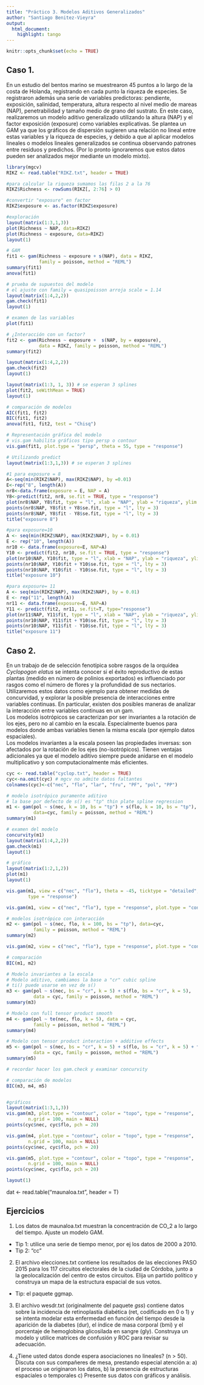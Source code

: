```yaml
---
title: "Práctico 3. Modelos Aditivos Generalizados"
author: "Santiago Benitez-Vieyra"
output:
  html_document:
    highlight: tango
---
```


```r
knitr::opts_chunk$set(echo = TRUE)
```

## Caso 1.   
En un estudio del bentos marino se muestrearon 45 puntos a lo largo de la costa de Holanda, registrando en cada punto la riqueza de especies. Se registraron además una serie de variables predictoras: pendiente, exposición, salinidad, temperatura, altura respecto al nivel medio de mareas (NAP), penetrabilidad y tamaño medio de grano del sustrato. En este caso, realizaremos un modelo aditivo generalizado utilizando la altura (NAP) y el factor exposición (exposure) como variables explicativas. Se plantea un GAM ya que los gráficos de dispersión sugieren una relación no lineal entre estas variables y la riqueza de especies, y debido a que al aplicar modelos lineales o modelos lineales generalizados se continua observando patrones entre residuos y predichos. (Por lo pronto ignoraremos que estos datos pueden ser analizados mejor mediante un modelo mixto).

```r
library(mgcv) 
RIKZ <- read.table("RIKZ.txt", header = TRUE)

#para calcular la riqueza sumamos las filas 2 a la 76
RIKZ$Richness <- rowSums(RIKZ[, 2:76] > 0)

#convertir "exposure" en factor
RIKZ$exposure <- as.factor(RIKZ$exposure)

#exploración
layout(matrix(1:3,1,3))
plot(Richness ~ NAP, data=RIKZ)
plot(Richness ~ exposure, data=RIKZ)
layout(1)

# GAM
fit1 <- gam(Richness ~ exposure + s(NAP), data = RIKZ, 
            family = poisson, method = "REML")
summary(fit1)
anova(fit1)

# prueba de supuestos del modelo
# el ajuste con family = quasipoisson arroja scale = 1.14
layout(matrix(1:4,2,2))
gam.check(fit1)
layout(1)

# examen de las variables
plot(fit1)

# ¿Interacción con un factor?
fit2 <- gam(Richness ~ exposure +  s(NAP, by = exposure),
            data = RIKZ, family = poisson, method = "REML")
summary(fit2)

layout(matrix(1:4,2,2))
gam.check(fit2)
layout(1)

layout(matrix(1:3, 1, 3)) # se esperan 3 splines
plot(fit2, seWithMean = TRUE)
layout(1)

# comparación de modelos
AIC(fit1, fit2)
BIC(fit1, fit2)
anova(fit1, fit2, test = "Chisq")

# Representación gráfica del modelo 
# vis.gam habilita gráficos tipo persp o contour
vis.gam(fit1, plot.type = "persp", theta = 55, type = "response")

# Utilizando predict
layout(matrix(1:3,1,3)) # se esperan 3 splines

#1 para exposure = 8
A<-seq(min(RIKZ$NAP), max(RIKZ$NAP), by =0.01)  
E<-rep("8", length(A))				
nr8<-data.frame(exposure = E, NAP = A)
Y8<-predict(fit2, nr8, se.fit = TRUE, type = "response")
plot(nr8$NAP, Y8$fit, type = "l", xlab = "NAP", ylab = "riqueza", ylim = c(0,22))
points(nr8$NAP, Y8$fit + Y8$se.fit, type = "l", lty = 3)
points(nr8$NAP, Y8$fit - Y8$se.fit, type = "l", lty = 3)
title("exposure 8")

#para exposure=10
A <- seq(min(RIKZ$NAP), max(RIKZ$NAP), by = 0.01)  
E <- rep("10", length(A))				
nr10 <- data.frame(exposure=E, NAP=A)
Y10 <- predict(fit2, nr10, se.fit = TRUE, type = "response")	
plot(nr10$NAP, Y10$fit, type = "l", xlab = "NAP", ylab = "riqueza", ylim = c(0,22))			
points(nr10$NAP, Y10$fit + Y10$se.fit, type = "l", lty = 3)
points(nr10$NAP, Y10$fit - Y10$se.fit, type = "l", lty = 3)
title("exposure 10")

#para exposure= 11
A <- seq(min(RIKZ$NAP), max(RIKZ$NAP), by = 0.01)  
E <- rep("11", length(A))				
nr11 <- data.frame(exposure=E, NAP=A)
Y11 <- predict(fit2, nr11, se.fit=T, type="response")			
plot(nr11$NAP, Y11$fit, type = "l", xlab = "NAP", ylab = "riqueza", ylim = c(0,22))			
points(nr10$NAP, Y11$fit + Y10$se.fit, type = "l", lty = 3)
points(nr10$NAP, Y11$fit - Y10$se.fit, type = "l", lty = 3)
title("exposure 11")
```

## Caso 2.
En un trabajo de de selección fenotípica sobre rasgos de la orquídea *Cyclopogon elatus* se intenta conocer si el éxito reproductivo de estas plantas (medido en número de polinios exportados) es influenciado por rasgos como el número de flores y la profundidad de sus nectarios.    
Utilizaremos estos datos como ejemplo para obtener medidas de concurvidad, y explorar la posible presencia de interacciones entre variables continuas. En particular, existen dos posibles maneras de analizar la interacción entre variables continuas en un gam.    
Los modelos isotrópicos se caracterizan por ser invariantes a la rotación de los ejes, pero no al cambio en la escala. Especialmente buenos para modelos donde ambas variables tienen la misma escala (por ejemplo datos espaciales).    
Los modelos invariantes a la escala poseen las propiedades inversas: son afectados por la rotación de los ejes (no-isotrópicos). Tienen ventajas adicionales ya que el modelo aditivo siempre puede anidarse en el modelo multiplicativo y son computacionalmente más eficientes.    

```r
cyc <- read.table("cyclop.txt", header = TRUE)
cyc<-na.omit(cyc) # mgcv no admite datos faltantes
colnames(cyc)<-c("nec", "flo", "lar", "fru", "PF", "pol", "PP")

# modelo isotrópico puramente aditivo
# la base por defecto de s() es "tp" thin plate spline regression
m1 <- gam(pol ~ s(nec, k = 10, bs = "tp") + s(flo, k = 10, bs = "tp"), 
          data=cyc, family = poisson, method = "REML")
summary(m1)

# examen del modelo
concurvity(m1)
layout(matrix(1:4,2,2))
gam.check(m1)
layout(1)

# gráfico
layout(matrix(1:2,1,2))
plot(m1)
layout(1)

vis.gam(m1, view = c("nec", "flo"), theta = -45, ticktype = "detailed",
        type = "response")

vis.gam(m1, view = c("nec", "flo"), type = "response", plot.type = "contour")

# modelos isotrópico con interacción
m2 <- gam(pol ~ s(nec, flo, k = 100, bs = "tp"), data=cyc, 
          family = poisson, method = "REML")
summary(m2)

vis.gam(m2, view = c("nec", "flo"), type = "response", plot.type = "contour")

# comparación
BIC(m1, m2)

# Modelo invariantes a la escala
# Modelo aditivo, cambiamos la base a "cr" cubic spline
# ti() puede usarse en vez de s()
m3 <- gam(pol ~ s(nec, bs = "cr", k = 5) + s(flo, bs = "cr", k = 5),
          data = cyc, family = poisson, method = "REML")
summary(m3)

# Modelo con full tensor product smooth
m4 <- gam(pol ~ te(nec, flo, k = 5), data = cyc, 
          family = poisson, method = "REML")
summary(m4)

# Modelo con tensor product interaction + additive effects
m5 <- gam(pol ~ s(nec, bs = "cr", k = 5) + s(flo, bs = "cr", k = 5) + ti(nec, flo, k = 5), 
          data = cyc, family = poisson, method = "REML")
summary(m5)

# recordar hacer los gam.check y examinar concurvity

# comparación de modelos
BIC(m3, m4, m5)


#gráficos
layout(matrix(1:3,1,3))
vis.gam(m3, plot.type = "contour", color = "topo", type = "response", 
        n.grid = 100, main = NULL)
points(cyc$nec, cyc$flo, pch = 20)

vis.gam(m4, plot.type = "contour", color = "topo", type = "response", 
        n.grid = 100, main = NULL)
points(cyc$nec, cyc$flo, pch = 20)

vis.gam(m5, plot.type = "contour", color = "topo", type = "response", 
        n.grid = 100, main = NULL)
points(cyc$nec, cyc$flo, pch = 20)

layout(1)
```

 dat <- read.table("maunaloa.txt", header = T)

## Ejercicios   
1. Los datos de maunaloa.txt muestran la concentración de CO_2 a lo largo del tiempo. Ajuste un modelo GAM.    
- Tip 1: utilice una serie de tiempo menor, por ej los datos de 2000 a 2010.   
- Tip 2: "cc"   

2. El archivo elecciones.txt contiene los resultados de las elecciones PASO 2015 para los 117 circuitos electorales de la ciudad de Córdoba, junto a la geolocalización del centro de estos circuitos. Elija un partido político y construya un mapa de la estructura espacial de sus votos.    
- Tip: el paquete ggmap.   

3. El archivo wesdr.txt (originalmente del paquete *gss*) contiene datos sobre la incidencia de retinoplastía diabética (ret, codificado en 0 o 1) y se intenta modelar esta enfermedad en función del tiempo desde la aparición de la diabetes (dur), el índice de masa corporal (bmi) y el porcentaje de hemoglobina glicosilada en sangre (gly). Construya un modelo y utilice matrices de confusión y ROC para revisar su adecuación.    

4. ¿Tiene usted datos donde espera asociaciones no lineales? (n > 50). Discuta con sus compañeres de mesa, prestando especial atención a: a) el proceso ue originaron los datos, b) la presencia de estructuras espaciales o temporales c) Presente sus datos con gráficos y análisis.

